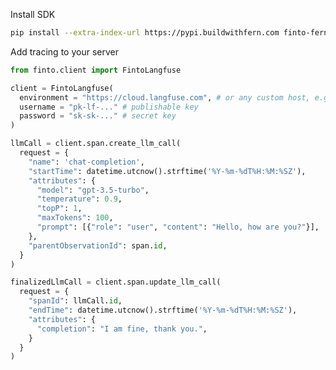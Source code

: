 Install SDK

```bash
pip install --extra-index-url https://pypi.buildwithfern.com finto-fern-langfuse
```

Add tracing to your server

```python filename="server.py"
from finto.client import FintoLangfuse

client = FintoLangfuse(
  environment = "https://cloud.langfuse.com", # or any custom host, e.g. http://localhost:3030
  username = "pk-lf-..." # publishable key
  password = "sk-sk-..." # secret key
)

llmCall = client.span.create_llm_call(
  request = {
    "name": 'chat-completion',
    "startTime": datetime.utcnow().strftime('%Y-%m-%dT%H:%M:%SZ'),
    "attributes": {
      "model": "gpt-3.5-turbo",
      "temperature": 0.9,
      "topP": 1,
      "maxTokens": 100,
      "prompt": [{"role": "user", "content": "Hello, how are you?"}],
    },
    "parentObservationId": span.id,
  }
)

finalizedLlmCall = client.span.update_llm_call(
  request = {
    "spanId": llmCall.id,
    "endTime": datetime.utcnow().strftime('%Y-%m-%dT%H:%M:%SZ'),
    "attributes": {
      "completion": "I am fine, thank you.",
    }
  }
)
```

